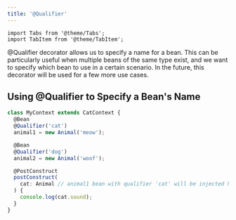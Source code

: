 ```yaml
---
title: '@Qualifier'
---
```


```mdx-code-block
import Tabs from '@theme/Tabs';
import TabItem from '@theme/TabItem';
```

@Qualifier decorator allows us to specify a name for a bean.
This can be particularly useful when multiple beans of the same type exist,
and we want to specify which bean to use in a certain scenario.
In the future, this decorator will be used for a few more use cases.

## Using @Qualifier to Specify a Bean's Name

```ts
class MyContext extends CatContext {
  @Bean
  @Qualifier('cat')
  animal1 = new Animal('meow');

  @Bean
  @Qualifier('dog')
  animal2 = new Animal('woof');

  @PostConstruct
  postConstruct(
    cat: Animal // animal1 bean with qualifier 'cat' will be injected here
  ) {
    console.log(cat.sound);
  }
}
```
